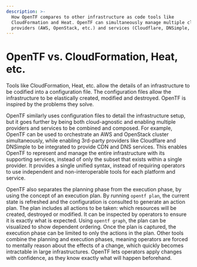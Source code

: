 ```yaml
---
description: >-
  How OpenTF compares to other infrastructure as code tools like
  CloudFormation and Heat. OpenTF can simultaneously manage multiple cloud
  providers (AWS, OpenStack, etc.) and services (Cloudflare, DNSimple, etc.).
---
```


# OpenTF vs. CloudFormation, Heat, etc.

Tools like CloudFormation, Heat, etc. allow the details of an infrastructure
to be codified into a configuration file. The configuration files allow
the infrastructure to be elastically created, modified and destroyed. OpenTF
is inspired by the problems they solve.

OpenTF similarly uses configuration files to detail the infrastructure
setup, but it goes further by being both cloud-agnostic and enabling
multiple providers and services to be combined and composed. For example,
OpenTF can be used to orchestrate an AWS and OpenStack cluster simultaneously,
while enabling 3rd-party providers like Cloudflare and DNSimple to be integrated
to provide CDN and DNS services. This enables OpenTF to represent and
manage the entire infrastructure with its supporting services, instead of
only the subset that exists within a single provider. It provides a single
unified syntax, instead of requiring operators to use independent and
non-interoperable tools for each platform and service.

OpenTF also separates the planning phase from the execution phase,
by using the concept of an execution plan. By running `opentf plan`,
the current state is refreshed and the configuration is consulted to
generate an action plan. The plan includes all actions to be taken:
which resources will be created, destroyed or modified. It can be
inspected by operators to ensure it is exactly what is expected. Using
`opentf graph`, the plan can be visualized to show dependent ordering.
Once the plan is captured, the execution phase can be limited to only
the actions in the plan. Other tools combine the planning and execution
phases, meaning operators are forced to mentally reason about the effects
of a change, which quickly becomes intractable in large infrastructures.
OpenTF lets operators apply changes with confidence, as they know exactly
what will happen beforehand.
